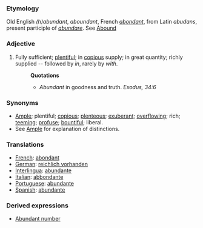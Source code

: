 ===Etymology===
Old English ''(h)abundant'', ''aboundant'', French ''[[abondant]]'', from Latin ''abudans'', present participle of ''[[abundare]]''. See [[Abound]]
===Adjective===
#Fully sufficient; [[plentiful]]; in [[copious]] supply; in great quantity; richly supplied -- followed by ''in'', rarely by ''with''.
#:'''Quotations'''
#:*''Abundant'' in goodness and truth. ''Exodus, 34:6''

===Synonyms===
*[[Ample]]; plentiful; [[copious]]; [[plenteous]]; [[exuberant]]; [[overflowing]]; rich; [[teeming]]; [[profuse]]; [[bountiful]]; liberal. 
*See [[Ample]] for explanation of distinctions.

===Translations===
*[[French]]: [[abondant]]
*[[German]]: [[reichlich vorhanden]]
*[[Interlingua]]: [[abundante]]
*[[Italian]]: [[abbondante]]
*[[Portuguese]]: [[abundante]]
*[[Spanish]]: [[abundante]]

===Derived expressions===
*[[Abundant number]]